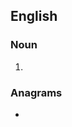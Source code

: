 ==English==

===Noun===
{{head|en|noun form}}

# {{plural of|unionist|lang=en}}

===Anagrams===
* {{anagrams|en|a=iinnosstu|inustions}}